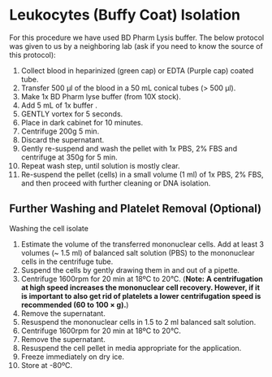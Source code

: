 # Leukocytes (Buffy Coat) Isolation {#leukocyte_isolation}

For this procedure we have used BD Pharm Lysis buffer.  The below protocol was given to us by a neighboring lab (ask if you need to know the source of this protocol):

1.	Collect blood in heparinized (green cap) or EDTA (Purple cap) coated tube. 
2.	Transfer 500 µl of the blood in a 50 mL conical tubes (> 500 µl). 
3.	Make 1x BD Pharm lyse buffer (from 10X stock). 
4.	Add 5 mL of 1x buffer .
5.	GENTLY vortex for 5 seconds. 
6.	Place in dark cabinet for 10 minutes.
7.	Centrifuge 200g 5 min.
8.	Discard the supernatant. 
9.	Gently re-suspend and wash the pellet with 1x PBS, 2% FBS and centrifuge at 350g for 5 min.
10.	Repeat wash step, until solution is mostly clear.  
11.	Re-suspend the pellet (cells) in a small volume (1 ml) of 1x PBS, 2% FBS, and then proceed with further cleaning or DNA isolation.

## Further Washing and Platelet Removal (Optional)

Washing the cell isolate

1. Estimate the volume of the transferred mononuclear cells. Add at least 3 volumes (~ 1.5 ml) of balanced salt solution (PBS) to the mononuclear cells in the centrifuge tube.
2. Suspend the cells by gently drawing them in and out of a pipette.
3. Centrifuge 1600rpm for 20 min at 18ºC to 20°C.
(**Note:** __A centrifugation at high speed increases the mononuclear cell recovery. However, if it is important to also get rid of platelets a lower centrifugation speed is recommended (60 to 100 × g).__)
4. Remove the supernatant.
5. Resuspend the mononuclear cells in 1.5 to 2 ml balanced salt solution.
6. Centrifuge 1600rpm for 20 min at 18ºC to 20°C.
7. Remove the supernatant.
8. Resuspend the cell pellet in media appropriate for the application.
9. Freeze immediately on dry ice.
10. Store at -80ºC.